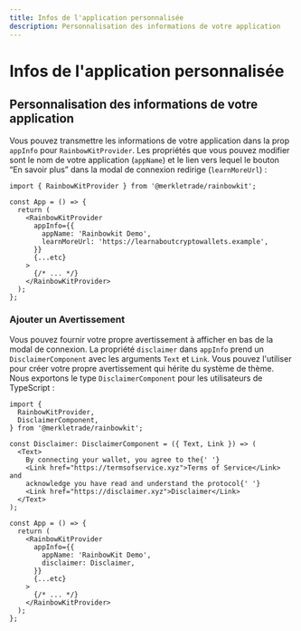 ```yaml
---
title: Infos de l'application personnalisée
description: Personnalisation des informations de votre application
---
```


# Infos de l'application personnalisée

## Personnalisation des informations de votre application

Vous pouvez transmettre les informations de votre application dans la prop `appInfo` pour `RainbowKitProvider`. Les propriétés que vous pouvez modifier sont le nom de votre application (`appName`) et le lien vers lequel le bouton “En savoir plus” dans la modal de connexion redirige (`learnMoreUrl`) :

```tsx
import { RainbowKitProvider } from '@merkletrade/rainbowkit';

const App = () => {
  return (
    <RainbowKitProvider
      appInfo={{
        appName: 'Rainbowkit Demo',
        learnMoreUrl: 'https://learnaboutcryptowallets.example',
      }}
      {...etc}
    >
      {/* ... */}
    </RainbowKitProvider>
  );
};
```

### Ajouter un Avertissement

Vous pouvez fournir votre propre avertissement à afficher en bas de la modal de connexion. La propriété `disclaimer` dans `appInfo` prend un `DisclaimerComponent` avec les arguments `Text` et `Link`. Vous pouvez l'utiliser pour créer votre propre avertissement qui hérite du système de thème. Nous exportons le type `DisclaimerComponent` pour les utilisateurs de TypeScript :

```tsx
import {
  RainbowKitProvider,
  DisclaimerComponent,
} from '@merkletrade/rainbowkit';

const Disclaimer: DisclaimerComponent = ({ Text, Link }) => (
  <Text>
    By connecting your wallet, you agree to the{' '}
    <Link href="https://termsofservice.xyz">Terms of Service</Link> and
    acknowledge you have read and understand the protocol{' '}
    <Link href="https://disclaimer.xyz">Disclaimer</Link>
  </Text>
);

const App = () => {
  return (
    <RainbowKitProvider
      appInfo={{
        appName: 'RainbowKit Demo',
        disclaimer: Disclaimer,
      }}
      {...etc}
    >
      {/* ... */}
    </RainbowKitProvider>
  );
};
```
